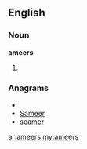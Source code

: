 ==English==

===Noun===
'''ameers'''

# {{plural of|[[ameer]]}}

===Anagrams===
* {{alphagram|aeemrs}}
* [[Sameer#English|Sameer]]
* [[seamer#English|seamer]]

[[ar:ameers]]
[[my:ameers]]